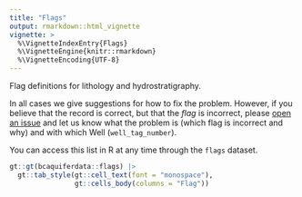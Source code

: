 ```yaml
---
title: "Flags"
output: rmarkdown::html_vignette
vignette: >
  %\VignetteIndexEntry{Flags}
  %\VignetteEngine{knitr::rmarkdown}
  %\VignetteEncoding{UTF-8}
---
```


Flag definitions for lithology and hydrostratigraphy. 

In all cases we give suggestions for how to fix the problem. However, if you 
believe that the record is correct, but that the *flag* is incorrect, please
[open an issue](https://github.com/bcgov/bcaquiferdata/issues) and let us
know what the problem is (which flag is incorrect and why) 
and with which Well (`well_tag_number`).

You can access this list in R at any time through the `flags` dataset.
```r
gt::gt(bcaquiferdata::flags) |>
  gt::tab_style(gt::cell_text(font = "monospace"),
                gt::cells_body(columns = "Flag"))
    
```
